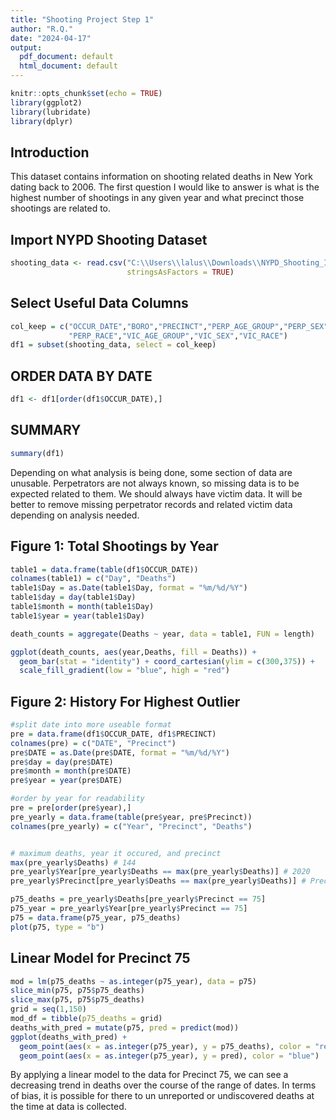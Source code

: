 ---
title: "Shooting Project Step 1"
author: "R.Q."
date: "2024-04-17"
output:
  pdf_document: default
  html_document: default
---

```{r setup, include=FALSE}
knitr::opts_chunk$set(echo = TRUE)
library(ggplot2)
library(lubridate)
library(dplyr)
```
## Introduction
This dataset contains information on shooting related deaths in New York dating back to 2006.
The first question I would like to answer is what is the highest number of shootings in any given year and what precinct those shootings are related to.



## Import NYPD Shooting Dataset

```{r}
shooting_data <- read.csv("C:\\Users\\lalus\\Downloads\\NYPD_Shooting_Incident_Data__Historic_.csv", 
                          stringsAsFactors = TRUE)
```

## Select Useful Data Columns

```{r shooting_data}
col_keep = c("OCCUR_DATE","BORO","PRECINCT","PERP_AGE_GROUP","PERP_SEX",
             "PERP_RACE","VIC_AGE_GROUP","VIC_SEX","VIC_RACE")
df1 = subset(shooting_data, select = col_keep)

```

## ORDER DATA BY DATE

```{r}
df1 <- df1[order(df1$OCCUR_DATE),]

```

## SUMMARY

```{r}
summary(df1)
```

Depending on what analysis is being done, some section of data are unusable. Perpetrators are not always known, so missing data is to be expected related to them. We should always have victim data. It will be better to remove missing perpetrator records and related victim data depending on analysis needed.



## Figure 1: Total Shootings by Year

```{r}
table1 = data.frame(table(df1$OCCUR_DATE))
colnames(table1) = c("Day", "Deaths")
table1$Day = as.Date(table1$Day, format = "%m/%d/%Y")
table1$day = day(table1$Day)
table1$month = month(table1$Day)
table1$year = year(table1$Day)

death_counts = aggregate(Deaths ~ year, data = table1, FUN = length)

ggplot(death_counts, aes(year,Deaths, fill = Deaths)) + 
  geom_bar(stat = "identity") + coord_cartesian(ylim = c(300,375)) + 
  scale_fill_gradient(low = "blue", high = "red")
```

## Figure 2: History For Highest Outlier

```{r}
#split date into more useable format
pre = data.frame(df1$OCCUR_DATE, df1$PRECINCT)
colnames(pre) = c("DATE", "Precinct")
pre$DATE = as.Date(pre$DATE, format = "%m/%d/%Y")
pre$day = day(pre$DATE)
pre$month = month(pre$DATE)
pre$year = year(pre$DATE)

#order by year for readability
pre = pre[order(pre$year),]
pre_yearly = data.frame(table(pre$year, pre$Precinct))
colnames(pre_yearly) = c("Year", "Precinct", "Deaths")


# maximum deaths, year it occured, and precinct
max(pre_yearly$Deaths) # 144
pre_yearly$Year[pre_yearly$Deaths == max(pre_yearly$Deaths)] # 2020
pre_yearly$Precinct[pre_yearly$Deaths == max(pre_yearly$Deaths)] # Precinct 75

p75_deaths = pre_yearly$Deaths[pre_yearly$Precinct == 75]
p75_year = pre_yearly$Year[pre_yearly$Precinct == 75]
p75 = data.frame(p75_year, p75_deaths)
plot(p75, type = "b")
```

## Linear Model for Precinct 75

```{r}
mod = lm(p75_deaths ~ as.integer(p75_year), data = p75)
slice_min(p75, p75$p75_deaths)
slice_max(p75, p75$p75_deaths)
grid = seq(1,150)
mod_df = tibble(p75_deaths = grid)
deaths_with_pred = mutate(p75, pred = predict(mod))
ggplot(deaths_with_pred) + 
  geom_point(aes(x = as.integer(p75_year), y = p75_deaths), color = "red") + 
  geom_point(aes(x = as.integer(p75_year), y = pred), color = "blue")
```

By applying a linear model to the data for Precinct 75, we can see a decreasing trend in deaths over the course of the range of dates. In terms of bias, it is possible for there to un unreported or undiscovered deaths at the time at data is collected.
